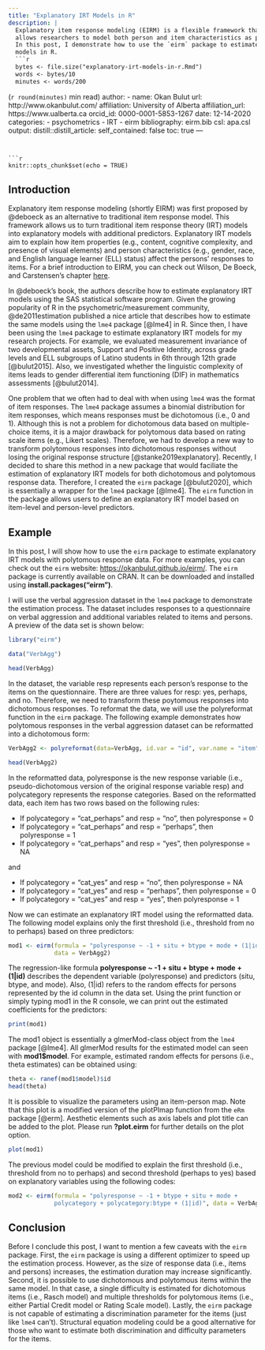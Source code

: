 ```yaml
---
title: "Explanatory IRT Models in R"
description: |
  Explanatory item response modeling (EIRM) is a flexible framework that 
  allows researchers to model both person and item characteristics as predictors together. 
  In this post, I demonstrate how to use the `eirm` package to estimate explanatory IRT 
  models in R. 
  ```r
  bytes <- file.size("explanatory-irt-models-in-r.Rmd")
  words <- bytes/10
  minutes <- words/200
  ``` 
  (`r round(minutes)` min read)
author:
  - name: Okan Bulut
    url: http://www.okanbulut.com/
    affiliation: University of Alberta
    affiliation_url: https://www.ualberta.ca
    orcid_id: 0000-0001-5853-1267
date: 12-14-2020
categories:
  - psychometrics
  - IRT
  - eirm
bibliography: eirm.bib
csl: apa.csl
output:
  distill::distill_article:
    self_contained: false
    toc: true
---
```


```r
knitr::opts_chunk$set(echo = TRUE)
```

## Introduction

Explanatory item response modeling (shortly EIRM) was first proposed by @deboeck as an alternative to traditional item response model. This framework allows us to turn traditional item response theory (IRT) models into explanatory models with additional predictors. Explanatory IRT models aim to explain how item properties (e.g., content, cognitive complexity, and presence of visual elements) and person characteristics (e.g., gender, race, and English language learner (ELL) status) affect the persons' responses to items. For a brief introduction to EIRM, you can check out Wilson, De Boeck, and Carstensen's chapter [here](https://bearcenter.berkeley.edu/sites/default/files/Wilson20.pdf). 

In @deboeck's book, the authors describe how to estimate explanatory IRT models using the SAS statistical software program. Given the growing popularity of R in the psychometric/measurement community, @de2011estimation published a nice article that describes how to estimate the same models using the `lme4` package [@lme4] in R. Since then, I have been using the `lme4` package to estimate explanatory IRT models for my research projects. For example, we evaluated measurement invariance of two developmental assets, Support and Positive Identity, across grade levels and ELL subgroups of Latino students in 6th through 12th grade [@bulut2015]. Also, we investigated whether the linguistic complexity of items leads to gender differential item functioning (DIF) in mathematics assessments [@bulut2014].

One problem that we often had to deal with when using `lme4` was the format of item responses. The `lme4` package assumes a binomial distribution for item responses, which means responses must be dichotomous (i.e., 0 and 1). Although this is not a problem for dichotomous data based on multiple-choice items, it is a major drawback for polytomous data based on rating scale items (e.g., Likert scales). Therefore, we had to develop a new way to transform polytomous responses into dichotomous responses without losing the original response structure [@stanke2019explanatory]. Recently, I decided to share this method in a new package that would faciliate the estimation of explanatory IRT models for both dichotomous and polytomous response data. Therefore, I created the `eirm` package [@bulut2020], which is essentially a wrapper for the `lme4` package [@lme4]. The `eirm` function in the package allows users to define an explanatory IRT model based on item-level and person-level predictors.

## Example

In this post, I will show how to use the `eirm` package to estimate explanatory IRT models with polytomous response data. For more examples, you can check out the `eirm` website: <https://okanbulut.github.io/eirm/>. The `eirm` package is currently available on CRAN. It can be downloaded and installed using **install.packages("eirm")**. 

I will use the verbal aggression dataset in the `lme4` package to demonstrate the estimation process. The dataset includes responses to a questionnaire on verbal aggression and additional variables related to items and persons. A preview of the data set is shown below:


```r
library("eirm")

data("VerbAgg")

head(VerbAgg)
```

In the dataset, the variable resp represents each person's response to the items on the questionnaire. There are three values for resp: yes, perhaps, and no. Therefore, we need to transform these poytomous responses into dichotomous responses. To reformat the data, we will use the polyreformat function in the `eirm` package. The following example demonstrates how polytomous responses in the verbal aggression dataset can be reformatted into a dichotomous form:

```r
VerbAgg2 <- polyreformat(data=VerbAgg, id.var = "id", var.name = "item", val.name = "resp")

head(VerbAgg2)
```

In the reformatted data, polyresponse is the new response variable (i.e., pseudo-dichotomous version of the original response variable resp) and polycategory represents the response categories. Based on the reformatted data, each item has two rows based on the following rules:

* If polycategory = "cat_perhaps" and resp = "no", then polyresponse = 0
* If polycategory = "cat_perhaps" and resp = "perhaps", then polyresponse = 1
* If polycategory = "cat_perhaps" and resp = "yes", then polyresponse = NA

and

* If polycategory = "cat_yes" and resp = "no", then polyresponse = NA
* If polycategory = "cat_yes" and resp = "perhaps", then polyresponse = 0
* If polycategory = "cat_yes" and resp = "yes", then polyresponse = 1


Now we can estimate an explanatory IRT model using the reformatted data. The following model explains only the first threshold (i.e., threshold from no to perhaps) based on three predictors:

```r
mod1 <- eirm(formula = "polyresponse ~ -1 + situ + btype + mode + (1|id)", 
             data = VerbAgg2)
```

The regression-like formula **polyresponse ~ -1 + situ + btype + mode + (1|id)** describes the dependent variable (polyresponse) and predictors (situ, btype, and mode). Also, (1|id) refers to the random effects for persons represented by the id column in the data set. Using the print function or simply typing mod1 in the R console, we can print out the estimated coefficients for the predictors:

```r
print(mod1)
```

The mod1 object is essentially a glmerMod-class object from the `lme4` package [@lme4]. All glmerMod results for the estimated model can seen with **mod1$model**. For example, estimated random effects for persons (i.e., theta estimates) can be obtained using:

```r
theta <- ranef(mod1$model)$id
head(theta)
```

It is possible to visualize the parameters using an item-person map. Note that this plot is a modified version of the plotPImap function from the `eRm` package [@erm]. Aesthetic elements such as axis labels and plot title can be added to the plot. Please run **?plot.eirm** for further details on the plot option.
 

```r
plot(mod1)
```

The previous model could be modified to explain the first threshold (i.e., threshold from no to perhaps) and second threshold (perhaps to yes) based on explanatory variables using the following codes:

```r
mod2 <- eirm(formula = "polyresponse ~ -1 + btype + situ + mode + 
             polycategory + polycategory:btype + (1|id)", data = VerbAgg2)
```

## Conclusion

Before I conclude this post, I want to mention a few caveats with the `eirm` package. First, the `eirm` package is using a different optimizer to speed up the estimation process. However, as the size of response data (i.e., items and persons) increases, the estimation duration may increase significantly. Second, it is possible to use dichotomous and polytomous items within the same model. In that case, a single difficulty is estimated for dichotomous items (i.e., Rasch model) and multiple thresholds for polytomous items (i.e., either Partial Credit model or Rating Scale model). Lastly, the `eirm` package is not capable of estimating a discrimination parameter for the items (just like `lme4` can't). Structural equation modeling could be a good alternative for those who want to estimate both discrimination and difficulty parameters for the items.   



